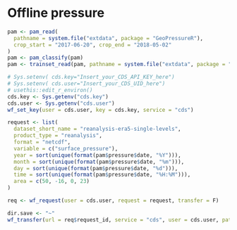# Offline pressure

```r
pam <- pam_read(
  pathname = system.file("extdata", package = "GeoPressureR"),
  crop_start = "2017-06-20", crop_end = "2018-05-02"
)
pam <- pam_classify(pam)
pam <- trainset_read(pam, pathname = system.file("extdata", package = "GeoPressureR"))
```


```r
# Sys.setenv( cds.key="Insert_your_CDS_API_KEY_here")
# Sys.setenv( cds.user="Insert_your_CDS_UID_here")
# usethis::edit_r_environ()
cds.key <- Sys.getenv("cds.key")
cds.user <- Sys.getenv("cds.user")
wf_set_key(user = cds.user, key = cds.key, service = "cds")
```



```r
request <- list(
  dataset_short_name = "reanalysis-era5-single-levels",
  product_type = "reanalysis",
  format = "netcdf",
  variable = c("surface_pressure"),
  year = sort(unique(format(pam$pressure$date, "%Y"))),
  month = sort(unique(format(pam$pressure$date, "%m"))),
  day = sort(unique(format(pam$pressure$date, "%d"))),
  time = sort(unique(format(pam$pressure$date, "%H:%M"))),
  area = c(50, -16, 0, 23)
)
```

```r
req <- wf_request(user = cds.user, request = request, transfer = F)
```
```r
dir.save <- "~"
wf_transfer(url = req$request_id, service = "cds", user = cds.user, path = dir.save, filename = filename)
```

```r

```
